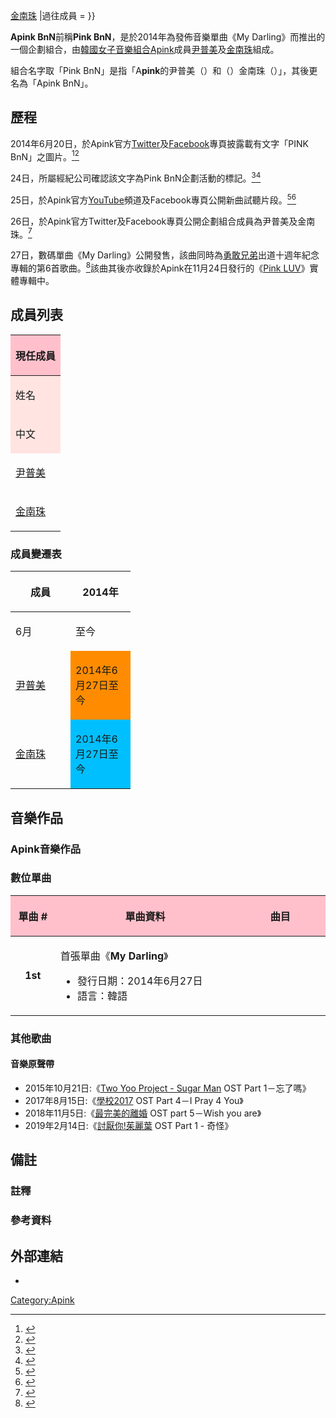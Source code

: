 {{noteTA
|1=zh-cn:数字;zh-tw:數位;zh-hk:數碼
}}
{{藝人
|姓名 = Apink BnN
|類型 = 組合
|圖片 = Kim Namjoo and Yoon Bomi at Kyunghee University, 31 October 2014.jpg
|圖片尺寸 = 300px
|圖片簡介 = 2014年10月31日，成員[[金南珠_(歌手)|金南珠]]（左）及[[尹普美|尹普美]]（右）在[[慶熙大學|慶熙大學]]校園公演現場
|外文名 =
|外文 =
|英文名 = Apink BnN
|國籍 = {{KOR}}
|職業 = [[歌手|歌手]]
|音樂類型 = [[韓國流行音樂|K-pop]]
|出道地點 = {{KOR}}
|出道作 = 《My Darling》－〈My Darling〉
|出道日期 = 2014年6月27日
|代表作 = 《My Darling》－〈My Darling〉
|活躍年代 = 2014年
|唱片公司 = [[LOEN娛樂|LOEN娛樂]]（韓國，2014年）
|經紀公司 = {{ubl|[[Plan_A娛樂|A Cube娛樂]]（韓國，2014年）|[[Brave娛樂|Brave娛樂]]（韓國，2014年）}}
|網站 = {{URL|planaent.co.kr/apink}}
|相關團體 = [[Apink|Apink]]
|獎項 =
|IMDb =
|現任成員 = [[尹普美|尹普美]]{{·}}[[金南珠_(歌手)|金南珠]]
|過往成員 =
}}

'''Apink BnN'''前稱'''Pink BnN'''，是於2014年為發佈音樂單曲《My Darling》而推出的一個企劃組合{{NoteTag|name=Project|1={{link-ko|MBC every1|MBC 에브리원}}電視頻道於2014年9月18日播出的Apink專屬節目《[[Apink's_SHOWTIME|Apink's SHOWTIME]]》第7期中（約13分30秒處開始），尹普美明確表示「Apink BnN」是一個企劃組合而非外界廣泛認為的Apink子團體。}}，由[[大韓民國|韓國]][[女子音樂組合|女子音樂組合]][[Apink|Apink]]成員[[尹普美|尹普美]]及[[金南珠_(歌手)|金南珠]]組成。

組合名字取「Pink BnN」是指「A'''pink'''的尹普美（{{lang|en|Yoon '''B'''o-mi}}）和（{{lang|en|a'''n'''d}}）金南珠（{{lang|en|Kim '''N'''am-joo}}）」，其後更名為「Apink BnN」。

==歷程==
2014年6月20日，於Apink官方[[Twitter|Twitter]]及[[Facebook|Facebook]]專頁披露載有文字「PINK BnN」之圖片。<ref>{{cite web | url=https://twitter.com/Apink_2011/status/479820986733170688 | title=[에이핑크] #Apink #PinkBnN | publisher=[[Twitter|Twitter]] | date=2014-06-20 | accessdate=2014-06-27 | author=Apink | authorlink=Apink | language=ko | archive-date=2014-07-17 | archive-url=https://web.archive.org/web/20140717092716/https://twitter.com/Apink_2011/status/479820986733170688 | dead-url=no }}</ref><ref>{{cite web | url=https://www.facebook.com/Official.Apink2011/photos/637694493011386 | title=[#에이핑크] #Apink #PinkBnN | publisher=[[Facebook|Facebook]] | date=2014-06-20 | accessdate=2014-06-27 | author=Apink | authorlink=Apink | language=ko | archive-date=2019-02-15 | archive-url=https://web.archive.org/web/20190215130535/https://www.facebook.com/Official.Apink2011/photos/637694493011386 | dead-url=no }}</ref>

24日，所屬經紀公司確認該文字為Pink BnN企劃活動的標記。<ref name="BnN_set_up">{{cite web | url=http://sports.chosun.com/news/utype.htm?id=201406250100266430017792&ServiceDate=20140624 | title=에이핑크 유닛 출격하나? PINK BnN에 관심 | trans_title=Apink子團合體出擊？來關注PINK BnN | publisher=體育[[朝鮮日報|朝鮮]] | date=2014-06-24 | accessdate=2014-06-24 | author=이정혁 | language=ko | archive-date=2014-07-05 | archive-url=https://web.archive.org/web/20140705224017/http://sports.chosun.com/news/utype.htm?id=201406250100266430017792&ServiceDate=20140624 | dead-url=no }}</ref><ref>{{cite web | url=http://mwave.interest.me/enewsworld/tw/article/69083 | title=A PINK將推出子團活動？PINK BnN預告照公開 | publisher=CJ E&M enewsWorld | date=2014-06-24 | accessdate=2014-06-24 | author=吳怡萱 | language=zh-tw | archive-url=https://web.archive.org/web/20140714151440/http://mwave.interest.me/enewsworld/tw/article/69083 | archive-date=2014-07-14 | dead-url=yes }}</ref>

25日，於Apink官方[[YouTube|YouTube]]頻道及Facebook專頁公開新曲試聽片段。<ref name="BnN_Teaser">{{youtube|6mPo2rU6JXA|Pink BnN_ 오디오(Audio) Teaser|language=ko}}</ref><ref>{{cite web | url=https://www.facebook.com/photo.php?v=640772342703601 | title=Pink BnN _ Audio Teaser | publisher=[[Facebook|Facebook]] | date=2014-06-20 | accessdate=2014-06-27 | author=Apink | authorlink=Apink | language=ko | archive-date=2019-09-19 | archive-url=https://web.archive.org/web/20190919044214/https://www.facebook.com/Official.Apink2011/videos/640772342703601/ | dead-url=no }}</ref>

26日，於Apink官方Twitter及Facebook專頁公開企劃組合成員為尹普美及金南珠。<ref name="BnN_member">{{cite web | url=http://kpopn.com/2014/06/26/229188/ | title=「Pink BnN」成員揭曉 | publisher=kpopn | date=2014-06-26 | accessdate=2014-06-27 | author=CHI | language=zh-tw | archive-url=https://web.archive.org/web/20140629132001/http://kpopn.com/2014/06/26/229188/ | archive-date=2014-06-29 | dead-url=yes }}</ref>

27日，數碼單曲《My Darling》公開發售，該曲同時為[[Brave_Brothers|勇敢兄弟]]出道十週年紀念專輯的第6首歌曲。<ref name="BnN_single">{{cite web | url=http://kpopn.com/2014/06/27/229379/ | title=Pink BnN"My Darling"音源 | publisher=kpopn | date=2014-06-27 | accessdate=2014-06-27 | author=SYLVIA | language=zh-tw | archive-url=https://web.archive.org/web/20140701124829/http://kpopn.com/2014/06/27/229379/ | archive-date=2014-07-01 | dead-url=yes }}</ref>該曲其後亦收錄於Apink在11月24日發行的《[[Pink_LUV|Pink LUV]]》實體專輯中。

==成員列表==
{|class="wikitable" style="text-align:center"
!colspan="6" style="background:pink"|現任成員
|-
!colspan="2" style="background:mistyrose"|姓名
!rowspan="2" style="background:mistyrose"|出生日期（年齡）<ref name="member_profile">{{cite web | url=http://planaent.co.kr/apink | title=Apink - Member's Profile | trans_title=Apink－成員檔案 | publisher=[[Plan_A娛樂|Plan A娛樂]] | date=2014-02-14 | accessdate=2016-03-14 | language=ko | archive-date=2016-03-14 | archive-url=https://web.archive.org/web/20160314113204/http://www.planaent.co.kr/apink | dead-url=no }}</ref>及地點
|-
!style="background:mistyrose"|中文
!style="background:mistyrose"|韓文
|-
|[[尹普美|尹普美]]
|{{kor|k=윤보미|rm=Yoon Bo Mi|hanja=尹普美<ref name="bornname_hanja_YBm">{{cite web | url=http://thestar.chosun.com/site/data/html_dir/2011/05/12/2011051201572.html | title=[화보] '에이핑크' 윤보미, "두준오빠와 절친되고 싶어요" | trans_title=[照片]『Apink』尹普美，「想和斗俊哥哥成為摯友」 | publisher=더스타 & [[朝鮮日報|Chosun]].com | date=2011-05-16 | accessdate=2014-01-25 | language=ko | archive-url=https://archive.today/20120717000020/http://thestar.chosun.com/site/data/html_dir/2011/05/12/2011051201572.html | archive-date=2012-07-17 | dead-url=yes }}</ref>|link=no}}
|{{birth date and age|1993|8|13}}<br />[[大韓民國|韓國]][[京畿道|京畿道]][[水原市|水原市]][[勸善區|勸善區]]{{link-ko|古索洞|평동 (수원시)}}
|-
|[[金南珠_(歌手)|金南珠]]
|{{kor|k=김남주|rm=Kim Nam Joo|hanja=金南珠<ref name="bornname_hanja_KNj">{{cite web | url=http://thestar.chosun.com/site/data/html_dir/2011/05/12/2011051201552.html | title=[화보] '에이핑크' 김남주, "내가 바로 에이핑크의 활력소!" | trans_title=[照片]『Apink』金南珠，「我就是Apink的活力素！」 | publisher=더스타 & [[朝鮮日報|Chosun]].com | date=2011-05-14 | accessdate=2014-01-25 | language=ko | archive-url=https://archive.today/20120724080559/http://thestar.chosun.com/site/data/html_dir/2011/05/12/2011051201552.html | archive-date=2012-07-24 | dead-url=yes }}</ref>|link=no}}
|{{birth date and age|1995|4|15}}<br />韓國[[首爾|首爾特別市]][[瑞草區|瑞草區]][[瑞草洞|瑞草洞]]
|}

===成員變遷表===
{|class="wikitable" style="text-align:center"
!rowspan="2" style="width:80px"|成員
!colspan="2"|2014年
|-
!style="width:80px"|6月
!style="width:80px"|至今
|-
![[尹普美|尹普美]]
|colspan="2" style="background:darkorange"|2014年6月27日至今
|-
![[金南珠_(歌手)|金南珠]]
|colspan="2" style="background:deepskyblue"|2014年6月27日至今
|}

==音樂作品==
===Apink音樂作品===
{{main|Apink#音樂作品}}

===數位單曲===
{|class="wikitable"
!style="background:pink" width="75px"|單曲 #
!style="background:pink" width="400px"|單曲資料
!style="background:pink" width="200px"|曲目
|-bgcolor="#F0F8FF"
|align="center"|'''1st'''
|首張單曲《'''My Darling'''》
*發行日期：2014年6月27日
*語言：韓語
|style="font-size:85%"|
{{hidden|曲目|
#'''My Darling ({{lang|ko|마이달링}})'''
#My Darling (Inst.)
}}
|}

===其他歌曲===
====音樂原聲帶====
*2015年10月21日:《[[Two_Yoo_Project_-_Sugar_Man|Two Yoo Project - Sugar Man]] OST Part 1－忘了嗎》
*2017年8月15日:《[[學校2017|學校2017]] OST Part 4－I Pray 4 You》
*2018年11月5日:《[[最完美的離婚_(韓國電視劇)|最完美的離婚]] OST part 5－Wish you are》
*2019年2月14日:《[[討厭你!茱麗葉|討厭你!茱麗葉]] OST Part 1 - 奇怪》

==備註==
===註釋===
{{NoteFoot}}

===參考資料===
{{reflist}}

==外部連結==
{{commonscat|Apink BnN}}
*{{official|planaent.co.kr/apink|Apink官方網站}}{{ko}}

{{Apink}}
{{Plan A娛樂}}
{{Brave Entertainment}}
{{Authority control}}

[[Category:Apink|Category:Apink]]